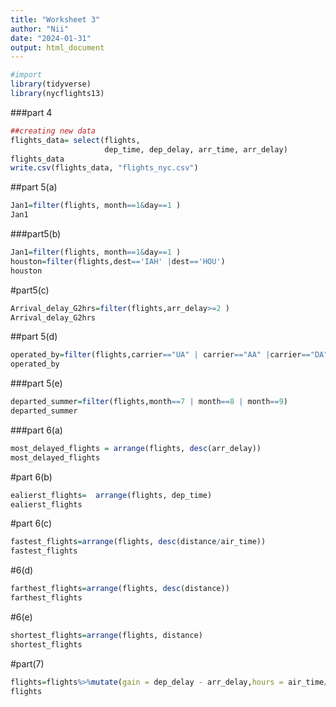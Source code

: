 ---
title: "Worksheet 3"
author: "Nii"
date: "2024-01-31"
output: html_document
---

```{r}
#import
library(tidyverse)
library(nycflights13)
```

###part 4
```{r}
##creating new data
flights_data= select(flights, 
                     dep_time, dep_delay, arr_time, arr_delay)
flights_data
write.csv(flights_data, "flights_nyc.csv")
```
##part 5(a)

```{r}
Jan1=filter(flights, month==1&day==1 )
Jan1
```
###part5(b)

```{r}
Jan1=filter(flights, month==1&day==1 )
houston=filter(flights,dest=='IAH' |dest=='HOU')
houston
```

#part5(c)

```{r}
Arrival_delay_G2hrs=filter(flights,arr_delay>=2 )
Arrival_delay_G2hrs
```
##part 5(d)
```{r}
operated_by=filter(flights,carrier=="UA" | carrier=="AA" |carrier=="DA")
operated_by
```

###part 5(e)
```{r}
departed_summer=filter(flights,month==7 | month==8 | month==9)
departed_summer
```

###part 6(a)

```{r}
most_delayed_flights = arrange(flights, desc(arr_delay))
most_delayed_flights
```
#part 6(b)
```{r}
ealierst_flights=  arrange(flights, dep_time)
ealierst_flights
```

#part 6(c)
```{r}
fastest_flights=arrange(flights, desc(distance/air_time))
fastest_flights
```
#6(d)
```{r}
farthest_flights=arrange(flights, desc(distance))
farthest_flights
```
#6(e)
```{r}
shortest_flights=arrange(flights, distance)
shortest_flights
```

#part(7)
```{r}
flights=flights%>%mutate(gain = dep_delay - arr_delay,hours = air_time/60, gain_per_hour = gain/hours)
flights

```

